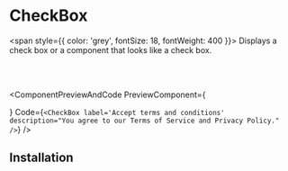 # CheckBox

<span style={{ color: 'grey', fontSize: 18, fontWeight: 400 }}>
  Displays a check box or a component that looks like a check box.
</span>

<br></br>


<ComponentPreviewAndCode PreviewComponent={
    <div className=" mx-4">
        <CheckBox
            label='Accept terms and conditions'
            description="You agree to our Terms of Service and Privacy Policy."
        />
    </div>
}
Code={`
<CheckBox
    label='Accept terms and conditions'
    description="You agree to our Terms of Service and Privacy Policy."
/>
`}
/>

## Installation

<CommandBlock command="npx react-nex add CheckBox" />